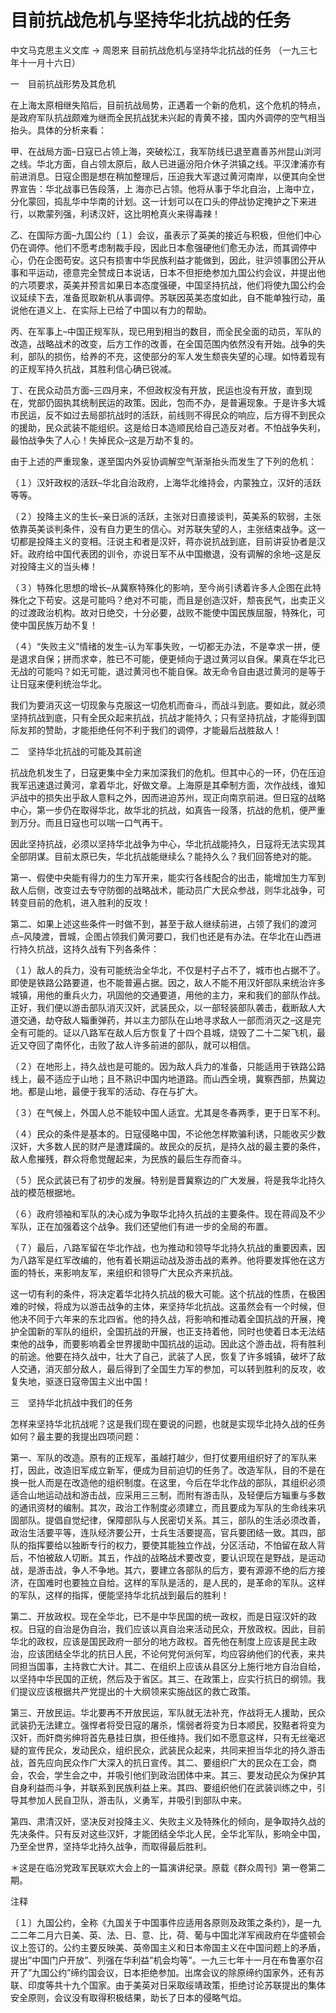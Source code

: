 # 目前抗战危机与坚持华北抗战的任务

中文马克思主义文库 -> 周恩来
目前抗战危机与坚持华北抗战的任务
（一九三七年十一月十六日）

一　目前抗战形势及其危机

在上海太原相继失陷后，目前抗战局势，正遇着一个新的危机，这个危机的特点，是政府军队抗战颇难为继而全民抗战犹未兴起的青黄不接，国内外调停的空气相当抬头。具体的分析来看：

甲、在战局方面--日寇已占领上海，突破松江，我军防线已退至嘉善苏州昆山浏河之线。华北方面，自占领太原后，敌人已进逼汾阳介休子洪镇之线。平汉津浦亦有前进消息。日寇企图是想在稍加整理后，压迫我大军退过黄河南岸，以便其向全世界宣告：华北战事已告段落，上 海亦已占领。他将从事于华北自治，上海中立，分化蒙回，捣乱华中华南的计划。这一计划可以在口头的停战协定掩护之下来进行，以欺蒙列强，利诱汉奸，这比明枪真火来得毒辣！

乙、在国际方面--九国公约〔１〕会议，虽表示了英美的接近与积极，但他们中心仍在调停。他们不愿考虑制裁手段，因此日本愈强硬他们愈无办法，而其调停中心，仍在企图苟安。这只有损害中华民族利益才能做到，因此，驻沪领事团公开从事和平运动，德意完全赞成日本说话，日本不但拒绝参加九国公约会议，并提出他的六项要求，英美并预言如果日本态度强硬，中国坚持抗战，他们将使九国公约会议延续下去，准备觅取新机从事调停。苏联因英美态度如此，自不能单独行动，虽说他在道义上、在实际上已给了中国以有力的帮助。

丙、在军事上--中国正规军队，现已用到相当的数目，而全民全面的动员，军队的改造，战略战术的改变，后方工作的改善，在全国范围内依然没有开始。战争的失利，部队的损伤，给养的不充，这使部分的军人发生颓丧失望的心理。如恃着现有的正规军持久抗战，其胜利信心确已锐减。

丁、在民众动员方面--三四月来，不但政权没有开放，民运也没有开放，直到现在，党部仍固执其统制民运的政策。因此，包而不办，是普遍现象。于是许多大城市民运，反不如过去局部抗战时的活跃，前线则不得民众的响应，后方得不到民众的援助，民众武装不能组织。这是给日本造顺民给自己造反对者。不怕战争失利，最怕战争失了人心！失掉民众--这是万劫不复的。

由于上述的严重现象，遂至国内外妥协调解空气渐渐抬头而发生了下列的危机：

（１）汉奸政权的活跃--华北自治政府，上海华北维持会，内蒙独立，汉奸的活跃等等。

（２）投降主义的生长--亲日派的活跃，主张对日直接谈判，英美系的软弱，主张依靠英美谈判条件，没有自力更生的信心。对苏联失望的人，主张结束战争。这一切都是投降主义的变相。汪说主和者是汉奸，蒋亦说抗战到底，目前讲妥协者是汉奸。政府给中国代表团的训令，亦说日军不从中国撤退，没有调解的余地--这是反对投降主义的当头棒！

（３）特殊化思想的增长--从冀察特殊化的影响，至今尚引诱着许多人企图在此特殊化之下苟安。这是可能吗？绝对不可能，而且是创造汉奸，颓丧民气，出卖正义的过渡政治机构。故对日绝交，十分必要，战败不能使中国民族屈服，特殊化，可使中国民族万劫不复！

（４）"失败主义"情绪的发生--认为军事失败，一切都无办法，不是幸求一拼，便是退求自保；拼而求幸，胜已不可能，便更倾向于退过黄河以自保。果真在华北已无战的可能吗？如无可能，退过黄河也不能自保。故无命令自由退过黄河的是等于让日寇来便利统治华北。

我们为要消灭这一切现象与克服这一切危机而奋斗，而战斗到底。要如此，就必须坚持抗战到底，只有全民众起来抗战，抗战才能持久；只有坚持抗战，才能得到国际友邦的赞助，才能拒绝任何不利于我们的调停，才能最后战胜敌人！

二　坚持华北抗战的可能及其前途

抗战危机发生了，日寇更集中全力来加深我们的危机。但其中心的一环，仍在压迫我军迅速退过黄河，拿着华北，好做文章。上海原是其牵制方面，次作战线，谁知沪战中的损失出乎敌人意料之外，因而进迫苏州，现正向南京前进。但日寇的战略中心，第一步仍在取得华北，故华北的抗战，如真告一段落，抗战的危机，便严重到万分。而且日寇也可以喘一口气再干。

因此坚持抗战，必须以坚持华北战争为中心，华北抗战能持久，日寇将无法实现其全部阴谋。目前太原已失，华北抗战能继续么？能持久么？我们回答绝对的能。

第一、假使中央能有得力的生力军开来，能实行各线配合的出击，能增加生力军到敌人后侧，改变过去专守防御的战略战术，能动员广大民众参战，则华北战争，可转变目前的危机，进入胜利的反攻！

第二、如果上述这些条件一时做不到，甚至于敌人继续前进，占领了我们的渡河点--风陵渡，晋城，企图占领我们黄河要口，我们也还是有办法。在华北在山西进行持久抗战，这持久战有下列各条件：

（１）敌人的兵力，没有可能统治全华北，不仅是村子占不了，城市也占据不了。即使是铁路公路要道，也不能普遍占据。因之，敌人不能不用汉奸部队来统治许多城镇，用他的重兵火力，巩固他的交通要道，用他的主力，来和我们的部队作战。正好，我们便以游击部队消灭汉奸，武装民众，以一部轻装部队袭击，截断敌人大道交通，劫夺敌人辎重弹药，并以主力部队在山地寻求敌人一部而消灭之--这是完全有可能的。证以八路军在敌人后方恢复了十四个县城，烧毁了二十二架飞机，最近又夺回了南怀化，击败了敌人许多前进的部队，就可以相信。

（２）在地形上，持久战也是可能的。因为敌人兵力的准备，只能适用于铁路公路线上，最不适应于山地；且不熟识中国内地道路。而山西全境，冀察西部，热冀边地。都是山地，最便于我军的活动、存在与扩大。

（３）在气候上，外国人总不能较中国人适宜。尤其是冬春两季，更于日军不利。

（４）民众的条件是基本的。日寇侵略中国，不论他怎样欺骗利诱，只能收买少数汉奸，大多数人民的财产是遭蹂躏的。故民众的反抗，是持久战的最主要的条件，敌人愈摧残，群众将愈觉醒起来，为民族的最后生存而奋斗。

（５）民众武装已有了初步的发展。特别是晋冀察边的广大发展，将是我华北持久战的模范根据地。

（６）政府领袖和军队的决心成为争取华北持久抗战的主要条件。现在蒋阎及不少军队，正在加强着这个战争。我们还望他们有进一步的全局的布置。

（７）最后，八路军留在华北作战，也为推动和领导华北持久抗战的重要因素，因为八路军是红军改编的，他有着长期运动战及游击战的素养。他将要发挥他在这方面的特长，来影响友军，来组织和领导广大民众齐来抗战。

这一切有利的条件，将决定着华北持久抗战的极大可能。这个抗战的性质，在极困难的时候，将成为以游击战争的主体，来坚持华北抗战。这虽然会有一个时候，但他决不同于六年来的东北四省。他的持久战，将影响和推动着全国抗战的开展，掩护全国新的军队的组织，全国抗战的开展，也正支持着他，同时也使着日本无法结束他的战争，而要影响着全世界援助中国抗战的运动。因此这个游击战，将有胜利的前途。他要在持久战中，壮大了自己，武装了人民，恢复了许多城镇，破坏了敌人交通，消灭部分敌人，最后得到了全国生力军的参加，可以转到胜利的反攻，收复失地，驱逐日寇帝国主义出中国！

三　坚持华北抗战中我们的任务

怎样来坚持华北抗战呢？这是我们现在要说的问题，也就是实现华北持久战的任务如何？最主要的我提出四项问题：

第一、军队的改造。原有的正规军，虽越打越少，但打仗要用组织好了的军队来打，因此，改造旧军成立新军，便成为目前迫切的任务了。改造军队，目的不是在换一批人而是在改造他的组织制度。在这里，今后在华北作战的部队，其组织必须适合山地运动战和游击战，应采用三三制，而附有游击队，及轻便后方辎重与多数的通讯资材的编制。其次，政治工作制度必须建立，而且要成为军队的生命线来巩固部队。提倡自觉纪律，保障部队与人民密切关系。其三，部队的生活必须改善，政治生活要平等，连队经济要公开，士兵生活要提高，官兵要团结一致。其四，部队的指挥要给以独断专行的权力，要使其能独立作战，分区活动，不怕留在敌人背后，不怕被敌人切断。其五，作战的战略战术要改变，要认识现在是野战，是运动战，是游击战，争人不争地。其六，要建立各部队的后方，要有源源不绝的后方接济，在国难时也要独立自给。这样的军队是活的，是人民的，是革命的军队。这样的军队，这样的指挥，便能坚持华北抗战到最后的胜利！

第二、开放政权。现在全华北，已不是中华民国的统一政权，而是日寇汉奸的政权。日寇的自治是伪自治，我们应该以真自治来活动民众，开放政权。因此，目前华北的政权，应该是国民政府一部分的地方政权。首先他在制度上应该是民主政治，应该团结全华北的抗日人民，不论何党何派何军，均应容纳他们的代表，来共同担当国事，主持救亡大计。其二、在组织上应该从县区分上施行地方自治自给，以坚持中华民国的正统，然后及于省区。其三、在政策上，应实行抗日的纲领。我们提议应该根据共产党提出的十大纲领来实施战区的救亡政策。

第三、开放民运。华北要再不开放民运，军队就无法补充，作战将无人援助，民众武装扔无法建立。强悍者将受日寇的屠杀，懦弱者将变为日本顺民，狡黠者将变为汉奸，而奸商劣绅将首先悬挂日旗，担任维持。我们如不愿意这样，只有无丝毫迟疑的宣传民众，发动民众，组织民众，武装民众起来，共同来担当华北的持久游击战，首先应向民众作广大深入的抗日宣传。其二、要组织广大的民众在工会，商会，农会，学生会之中，并吸引他们到政治团体中来。其三、要发动民众为保护其自身利益而斗争，并联系到民族利益上来。其四、要组织他们在武装训练之中，引导其参加人民自卫队，游击队，义勇军，并吸引到部队中来。

第四、肃清汉奸，坚决反对投降主义、失败主义及特殊化的倾向，是争取持久战的先决条件。只有反对这些汉奸，才能团结全华北人民，全华北军队，影响全中国，乃至全世界，坚持华北持久战争，而取得最后胜利。

＊这是在临汾党政军民联欢大会上的一篇演讲纪录。原载《群众周刊》第一卷第二期。

注释

〔１〕九国公约，全称《九国关于中国事件应适用各原则及政策之条约》，是一九二二年二月六日美、英、法、日、意、比，荷、葡与中国北洋军阀政府在华盛顿会议上签订的。公约主要反映美、英帝国主义和日本帝国主义在中国问题上的矛盾，提出"中国门户开放"、列强在华利益"机会均等"。一九三七年十一月在布鲁塞尔召开了"九国公约"缔约国会议，日本拒绝参加。出席会议的除原缔约国家外，还有苏联、印度等共十九个国家。由于美英对日采取绥靖政策，拒绝讨论苏联提出的集体安全原则，会议没有取得积极结果，助长了日本的侵略气焰。


